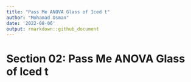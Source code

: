 ```yaml
---
title: "Pass Me ANOVA Glass of Iced t"
author: "Mohamad Osman"
date: '2022-08-06'
output: rmarkdown::github_document
---
```


# **Section 02: Pass Me ANOVA Glass of Iced t**

